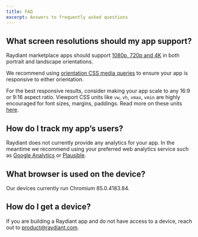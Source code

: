 ```yaml
---
title: FAQ
excerpt: Answers to frequently asked questions
---
```


## What screen resolutions should my app support?

Raydiant marketplace apps should support [1080p, 720p and 4K](/docs/marketplace/review-checklist#supported-resolutions) in both portrait and landscape orientations. 

We recommend using [orientation CSS media queries](https://developer.mozilla.org/en-US/docs/Web/CSS/@media/orientation) to ensure your app is responsive to either orientation.

For the best responsive results, consider making your app scale to any 16:9 or 9:16 aspect ratio. Viewport CSS units like `vw`, `vh`, `vmax`, `vmin` are highly encouraged for font sizes, margins, paddings. Read more on these units [here](https://developer.mozilla.org/en-US/docs/Learn/CSS/Building_blocks/Values_and_units). 

## How do I track my app’s users?

Raydiant does not currently provide any analytics for your app. In the meantime we recommend using your preferred web analytics service such as [Google Analytics](https://analytics.google.com/analytics/web/) or [Plausible](https://plausible.io/).

## What browser is used on the device?

Our devices currently run Chromium 85.0.4183.84.

## How do I get a device?

If you are building a Raydiant app and do not have access to a device, reach out to [product@raydiant.com](mailto:product@raydiant.com).
